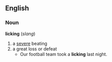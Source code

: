 ==English==
=== Noun ===
'''licking''' (''slang'')
# a [[severe]] beating
# a great loss or defeat
#* Our football team took a '''licking''' last night.